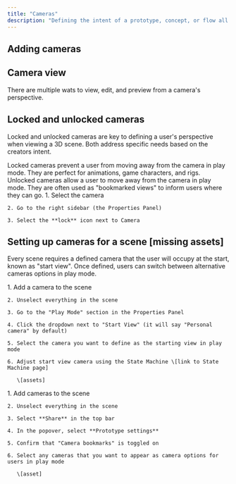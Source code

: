 ```yaml
---
title: "Cameras"
description: "Defining the intent of a prototype, concept, or flow all comes down to perspective. Use cameras to save specific views and direct a users perspective in 3D. "
---
```


## Adding cameras

## Camera view

There are multiple wats to view, edit, and preview from a camera's perspective.

## Locked and unlocked cameras

Locked and unlocked cameras are key to defining a user's perspective when viewing a 3D scene. Both address specific needs based on the creators intent.&#x20;

<AccordionGroup>
  <Accordion title="Locked cameras" defaultOpen={false}>
    Locked cameras prevent a user from moving away from the camera in play mode. They are perfect for animations, game characters, and rigs.&#x20;
  </Accordion>

  <Accordion title="Unlocked cameras" defaultOpen={false}>
    Unlocked cameras allow a user to move away from the camera in play mode. They are often used as "bookmarked views" to inform users where they can go.&#x20;
  </Accordion>

  <Accordion title="How to lock or unlock a camera" defaultOpen={false}>
    1. Select the camera&#x20;

    2. Go to the right sidebar (the Properties Panel)

    3. Select the **lock** icon next to Camera
  </Accordion>
</AccordionGroup>

## Setting up cameras for a scene \[missing assets]

Every scene requires a defined camera that the user will occupy at the start, known as "start view". Once defined, users can switch between alternative cameras options in play mode.&#x20;

<AccordionGroup>
  <Accordion title="Defining the start view camera" defaultOpen={false}>
    1. Add a camera to the scene

    2. Unselect everything in the scene

    3. Go to the "Play Mode" section in the Properties Panel

    4. Click the dropdown next to "Start View" (it will say "Personal camera" by default)

    5. Select the camera you want to define as the starting view in play mode

    6. Adjust start view camera using the State Machine \[link to State Machine page]

       \[assets]
  </Accordion>

  <Accordion title="Defining other cameras that users can view in play mode" defaultOpen={false}>
    1. Add cameras to the scene

    2. Unselect everything in the scene

    3. Select **Share** in the top bar

    4. In the popover, select **Prototype settings**

    5. Confirm that "Camera bookmarks" is toggled on

    6. Select any cameras that you want to appear as camera options for users in play mode

       \[asset]
  </Accordion>
</AccordionGroup>